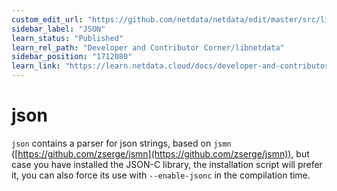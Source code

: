 ```yaml
---
custom_edit_url: "https://github.com/netdata/netdata/edit/master/src/libnetdata/json/README.md"
sidebar_label: "JSON"
learn_status: "Published"
learn_rel_path: "Developer and Contributor Corner/libnetdata"
sidebar_position: "1712080"
learn_link: "https://learn.netdata.cloud/docs/developer-and-contributor-corner/libnetdata/json"
---
```


# json

`json` contains a parser for json strings, based on `jsmn` ([https://github.com/zserge/jsmn](https://github.com/zserge/jsmn)), but case you have installed the JSON-C library, the installation script will prefer it, you can also force its use with `--enable-jsonc` in the compilation time.


